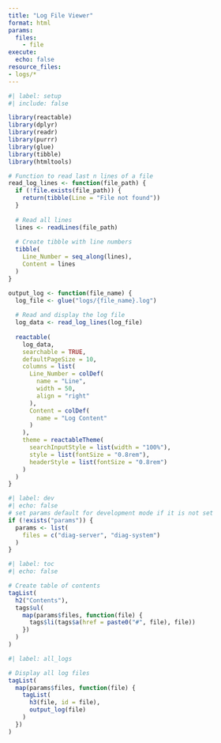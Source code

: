 ```yaml
---
title: "Log File Viewer"
format: html
params:
  files: 
    - file
execute:
  echo: false
resource_files:
- logs/*
---
```


```r
#| label: setup
#| include: false

library(reactable)
library(dplyr)
library(readr)
library(purrr)
library(glue)
library(tibble)
library(htmltools)

# Function to read last n lines of a file
read_log_lines <- function(file_path) {
  if (!file.exists(file_path)) {
    return(tibble(Line = "File not found"))
  }
  
  # Read all lines
  lines <- readLines(file_path)
  
  # Create tibble with line numbers
  tibble(
    Line_Number = seq_along(lines),
    Content = lines
  )
}

output_log <- function(file_name) {
  log_file <- glue("logs/{file_name}.log")
  
  # Read and display the log file
  log_data <- read_log_lines(log_file)
  
  reactable(
    log_data,
    searchable = TRUE,
    defaultPageSize = 10,
    columns = list(
      Line_Number = colDef(
        name = "Line",
        width = 50,
        align = "right"
      ),
      Content = colDef(
        name = "Log Content"
      )
    ),
    theme = reactableTheme(
      searchInputStyle = list(width = "100%"),
      style = list(fontSize = "0.8rem"),
      headerStyle = list(fontSize = "0.8rem")
    )
  )
}
```

```r
#| label: dev
#| echo: false
# set params default for development mode if it is not set
if (!exists("params")) {
  params <- list(
    files = c("diag-server", "diag-system")
  )
}
```

```r
#| label: toc
#| echo: false

# Create table of contents
tagList(
  h2("Contents"),
  tags$ul(
    map(params$files, function(file) {
      tags$li(tags$a(href = paste0("#", file), file))
    })
  )
)
```

```r
#| label: all_logs

# Display all log files
tagList(
  map(params$files, function(file) {
    tagList(
      h3(file, id = file),
      output_log(file)
    )
  })
)
```